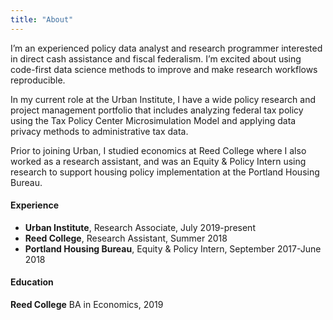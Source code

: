 ```yaml
---
title: "About"
---
```


I'm an experienced policy data analyst and research programmer interested in direct cash assistance and fiscal federalism. I’m excited about using code-first data science methods to improve and make research workflows reproducible. 

In my current role at the Urban Institute, I have a wide policy research and project management portfolio that includes analyzing federal tax policy using the Tax Policy Center Microsimulation Model and applying data privacy methods to administrative tax data. 

Prior to joining Urban, I studied economics at Reed College where I also worked as a research assistant, and was an Equity & Policy Intern using research to support housing policy implementation at the Portland Housing Bureau.

#### Experience

* **Urban Institute**, Research Associate, July 2019-present
* **Reed College**, Research Assistant, Summer 2018
* **Portland Housing Bureau**, Equity & Policy Intern, September 2017-June 2018

#### Education
**Reed College** BA in Economics, 2019